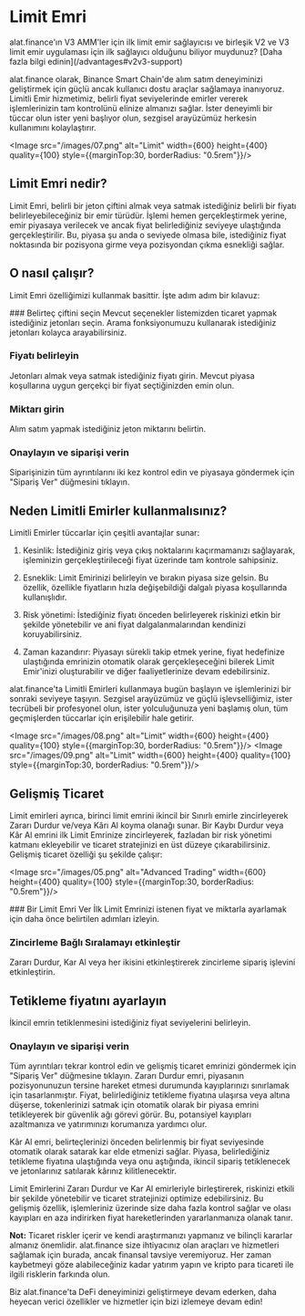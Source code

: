 
# Limit Emri

<Callout>
alat.finance'ın V3 AMM'ler için ilk limit emir sağlayıcısı ve birleşik V2 ve V3 limit emir uygulaması için ilk sağlayıcı olduğunu biliyor muydunuz? [Daha fazla bilgi edinin](/advantages#v2v3-support)
</Callout>

alat.finance olarak, Binance Smart Chain'de alım satım deneyiminizi geliştirmek için güçlü ancak kullanıcı dostu araçlar sağlamaya inanıyoruz. Limitli Emir hizmetimiz, belirli fiyat seviyelerinde emirler vererek işlemlerinizin tam kontrolünü elinize almanızı sağlar. İster deneyimli bir tüccar olun ister yeni başlıyor olun, sezgisel arayüzümüz herkesin kullanımını kolaylaştırır.

<Image src="/images/07.png" alt="Limit" width={600} height={400} quality={100} style={{marginTop:30, borderRadius: "0.5rem"}}/>

## Limit Emri nedir?

Limit Emri, belirli bir jeton çiftini almak veya satmak istediğiniz belirli bir fiyatı belirleyebileceğiniz bir emir türüdür. İşlemi hemen gerçekleştirmek yerine, emir piyasaya verilecek ve ancak fiyat belirlediğiniz seviyeye ulaştığında gerçekleştirilir. Bu, piyasa şu anda o seviyede olmasa bile, istediğiniz fiyat noktasında bir pozisyona girme veya pozisyondan çıkma esnekliği sağlar.

## O nasıl çalışır?

Limit Emri özelliğimizi kullanmak basittir. İşte adım adım bir kılavuz:

<Steps>
### Belirteç çiftini seçin
Mevcut seçenekler listemizden ticaret yapmak istediğiniz jetonları seçin. Arama fonksiyonumuzu kullanarak istediğiniz jetonları kolayca arayabilirsiniz.

### Fiyatı belirleyin
Jetonları almak veya satmak istediğiniz fiyatı girin. Mevcut piyasa koşullarına uygun gerçekçi bir fiyat seçtiğinizden emin olun.

### Miktarı girin
Alım satım yapmak istediğiniz jeton miktarını belirtin.

### Onaylayın ve siparişi verin
Siparişinizin tüm ayrıntılarını iki kez kontrol edin ve piyasaya göndermek için "Sipariş Ver" düğmesini tıklayın.
</Steps>
## Neden Limitli Emirler kullanmalısınız?

Limitli Emirler tüccarlar için çeşitli avantajlar sunar:

1. Kesinlik: İstediğiniz giriş veya çıkış noktalarını kaçırmamanızı sağlayarak, işleminizin gerçekleştirileceği fiyat üzerinde tam kontrole sahipsiniz.

2. Esneklik: Limit Emirinizi belirleyin ve bırakın piyasa size gelsin. Bu özellik, özellikle fiyatların hızla değişebildiği dalgalı piyasa koşullarında kullanışlıdır.

3. Risk yönetimi: İstediğiniz fiyatı önceden belirleyerek riskinizi etkin bir şekilde yönetebilir ve ani fiyat dalgalanmalarından kendinizi koruyabilirsiniz.

4. Zaman kazandırır: Piyasayı sürekli takip etmek yerine, fiyat hedefinize ulaştığında emrinizin otomatik olarak gerçekleşeceğini bilerek Limit Emir'inizi oluşturabilir ve diğer faaliyetlerinize devam edebilirsiniz.

alat.finance'ta Limitli Emirleri kullanmaya bugün başlayın ve işlemlerinizi bir sonraki seviyeye taşıyın. Sezgisel arayüzümüz ve güçlü işlevselliğimiz, ister tecrübeli bir profesyonel olun, ister yolculuğunuza yeni başlamış olun, tüm geçmişlerden tüccarlar için erişilebilir hale getirir.

<Image src="/images/08.png" alt="Limit" width={600} height={400} quality={100} style={{marginTop:30, borderRadius: "0.5rem"}}/>
<Image src="/images/09.png" alt="Limit" width={600} height={400} quality={100} style={{marginTop:30, borderRadius: "0.5rem"}}/>

## Gelişmiş Ticaret

Limit emirleri ayrıca, birinci limit emrini ikincil bir Sınırlı emirle zincirleyerek Zararı Durdur ve/veya Kârı Al koyma olanağı sunar. Bir Kaybı Durdur veya Kâr Al emrini ilk Limit Emrinize zincirleyerek, fazladan bir risk yönetimi katmanı ekleyebilir ve ticaret stratejinizi en üst düzeye çıkarabilirsiniz. Gelişmiş ticaret özelliği şu şekilde çalışır:

<Image src="/images/05.png" alt="Advanced Trading" width={600} height={400} quality={100} style={{marginTop:30, borderRadius: "0.5rem"}}/>

<Steps>
### Bir Limit Emri Ver
İlk Limit Emrinizi istenen fiyat ve miktarla ayarlamak için daha önce belirtilen adımları izleyin.

### Zincirleme Bağlı Sıralamayı etkinleştir
Zararı Durdur, Kar Al veya her ikisini etkinleştirerek zincirleme sipariş işlevini etkinleştirin.

## Tetikleme fiyatını ayarlayın
İkincil emrin tetiklenmesini istediğiniz fiyat seviyelerini belirleyin.

### Onaylayın ve siparişi verin
Tüm ayrıntıları tekrar kontrol edin ve gelişmiş ticaret emrinizi göndermek için "Sipariş Ver" düğmesine tıklayın.
</Steps>
Zararı Durdur emri, piyasanın pozisyonunuzun tersine hareket etmesi durumunda kayıplarınızı sınırlamak için tasarlanmıştır. Fiyat, belirlediğiniz tetikleme fiyatına ulaşırsa veya altına düşerse, tokenlerinizi satmak için otomatik olarak bir piyasa emrini tetikleyerek bir güvenlik ağı görevi görür. Bu, potansiyel kayıpları azaltmanıza ve yatırımınızı korumanıza yardımcı olur.

Kâr Al emri, belirteçlerinizi önceden belirlenmiş bir fiyat seviyesinde otomatik olarak satarak kar elde etmenizi sağlar. Piyasa, belirlediğiniz tetikleme fiyatına ulaştığında veya onu aştığında, ikincil sipariş tetiklenecek ve jetonlarınız satılarak kârınız kilitlenecektir.

Limit Emirlerini Zararı Durdur ve Kar Al emirleriyle birleştirerek, riskinizi etkili bir şekilde yönetebilir ve ticaret stratejinizi optimize edebilirsiniz. Bu gelişmiş özellik, işlemleriniz üzerinde size daha fazla kontrol sağlar ve olası kayıpları en aza indirirken fiyat hareketlerinden yararlanmanıza olanak tanır.

**Not:** Ticaret riskler içerir ve kendi araştırmanızı yapmanız ve bilinçli kararlar almanız önemlidir. alat.finance size ihtiyacınız olan araçları ve hizmetleri sağlamak için burada, ancak finansal tavsiye veremiyoruz. Her zaman kaybetmeyi göze alabileceğiniz kadar yatırım yapın ve kripto para ticareti ile ilgili risklerin farkında olun.

Biz alat.finance'ta DeFi deneyiminizi geliştirmeye devam ederken, daha heyecan verici özellikler ve hizmetler için bizi izlemeye devam edin!